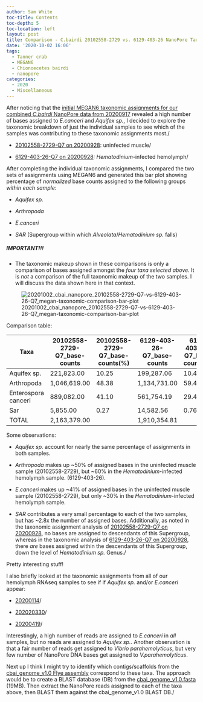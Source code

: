 ```yaml
---
author: Sam White
toc-title: Contents
toc-depth: 5
toc-location: left
layout: post
title: Comparison - C.bairdi 20102558-2729 vs. 6129-403-26 NanoPore Taxonomic Assignments Using MEGAN6
date: '2020-10-02 16:06'
tags:
  - Tanner crab
  - MEGAN6
  - Chionoecetes bairdi
  - nanopore
categories:
  - 2020
  - Miscellaneous
---
```

After noticing that the [initial MEGAN6 taxonomic assignments for our combined _C.bairdi_ NanoPore data from 20200917](https://robertslab.github.io/sams-notebook/posts/2020/2020-09-17-Taxonomic-Assignments---C.bairdi-NanoPore-Reads-Using-DIAMOND-BLASTx-on-Mox-and-MEGAN6-daa2rma-on-swoose/) revealed a high number of bases assigned to _E.canceri_ and _Aquifex sp._, I decided to explore the taxonomic breakdown of just the individual samples to see which of the samples was contributing to these taxonomic assignments most./

- [20102558-2729-Q7 on 20200928](https://robertslab.github.io/sams-notebook/posts/2020/2020-09-28-Taxonomic-Assignments---C.bairdi-20102558-2729-Q7-NanoPore-Reads-Using-DIAMOND-BLASTx-on-Mox-and-MEGAN6-daa2rma-on-emu/): uninfected muscle/


- [6129-403-26-Q7 on 20200928](https://robertslab.github.io/sams-notebook/posts/2020/2020-09-28-Taxonomic-Assignments---C.bairdi-6129-403-26-Q7-NanoPore-Reads-Using-DIAMOND-BLASTx-on-Mox-and-MEGAN6-daa2rma-on-emu/): _Hematodinium_-infected hemolymph/

After completing the individual taxonomic assignments, I compared the two sets of assignments using MEGAN6 and generated this bar plot showing percentage of _normalized_ base counts assigned to the following groups _within each sample_:

- _Aquifex sp._

- _Arthropoda_

- _E.canceri_

- _SAR_ (Supergroup within which _Alveolata_/_Hematodinium sp._ falls)

##### IMPORTANT!!!

- The taxonomic makeup shown in these comparisons is only a comparison of bases assigned amongst the _four taxa selected above_. It is _not_ a comparison of the full taxonomic makeup of the two samples. I will discuss the data shown here in that context.


![20201002_cbai_nanopore_20102558-2729-Q7-vs-6129-403-26-Q7_megan-taxonomic-comparison-bar-plot](https://github.com/RobertsLab/sams-notebook/blob/master/images/screencaps/20201002_cbai_nanopore_20102558-2729-Q7-vs-6129-403-26_megan-taxonomic-comparison-bar-plot.png?raw=true)


Comparison table:

| Taxa                | 20102558-2729-Q7_base-counts | 20102558-2729-Q7_base-counts(%) | 6129-403-26-Q7_base-counts | 6129-403-26-Q7_base-counts(%) |
|---------------------|------------------------------|---------------------------------|----------------------------|-------------------------------|
| Aquifex sp.         | 221,823.00                   | 10.25                           | 199,287.06                 | 10.43                         |
| Arthropoda          | 1,046,619.00                 | 48.38                           | 1,134,731.00               | 59.40                         |
| Enterospora canceri | 889,082.00                   | 41.10                           | 561,754.19                 | 29.41                         |
| Sar                 | 5,855.00                     | 0.27                            | 14,582.56                  | 0.76                          |
| TOTAL               | 2,163,379.00                 |                                 | 1,910,354.81               |                               |

Some observations:

- _Aquifex sp._ account for nearly the same percentage of assignments in both samples.

- _Arthropoda_ makes up ~50% of assigned bases in the uninfected muscle sample (20102558-2729), but ~60% in the _Hematodinium_-infected hemolymph sample. (6129-403-26).

- _E.canceri_ makes up ~41% of assigned bases in the uninfected muscle sample (20102558-2729), but only ~30% in the _Hematodinium_-infected hemolymph sample.

- _SAR_ contributes a very small percentage to each of the two samples, but has ~2.8x the number of assigned bases. Additionally, as noted in the taxonomic assignment analysis of [20102558-2729-Q7 on 20200928](https://robertslab.github.io/sams-notebook/posts/2020/2020-09-28-Taxonomic-Assignments-C.bairdi-20102558-2729-Q7-NanoPore-Reads-Using-DIAMOND-BLASTx-on-Mox-and-MEGAN6-daa2rma-on-emu/), no bases are assigned to descendants of this Supergroup, whereas in the taxonomic analysis of [6129-403-26-Q7 on 20200928](https://robertslab.github.io/sams-notebook/2020/09/28/Taxonomic-Assignments-C.bairdi-6129-403-26-Q7-NanoPore-Reads-Using-DIAMOND-BLASTx-on-Mox-and-MEGAN6-daa2rma-on-emu/), there _are_ bases assigned within the descendants of this Supergroup, down the level of _Hematodinium sp._ Genus./


Pretty interesting stuff!

I also briefly looked at the taxonomic assignments from all of our hemolymph RNAseq samples to see if if _Aquifex sp._ and/or _E.canceri_ appear:

- [20200114](https://robertslab.github.io/sams-notebook/posts/2020/2020-01-14-RNAseq-Reads-Extractions---C.bairdi-Taxonomic-Reads-Extractions-with-MEGAN6-on-swoose/)/

- [202020330](https://robertslab.github.io/sams-notebook/posts/2020/2020-03-30-RNAseq-Reads-Extractions---C.bairdi-Taxonomic-Reads-Extractions-with-MEGAN6-on-swoose/)/

- [20200419](https://robertslab.github.io/sams-notebook/posts/2020/2020-04-19-RNAseq-Reads-Extractions---C.bairdi-Taxonomic-Reads-Extractions-with-MEGAN6-on-swoose/)/

Interestingly, a high number of reads are assigned to _E.canceri_ in _all_ samples, but no reads are assigned to _Aquifex sp._. Another observation is that a fair number of reads get assigned to _Vibrio parahemolyticus_, but very few number of NanoPore DNA bases get assigned to _V.parahemolyticus_.

Next up I think I might try to identify which contigs/scaffolds from the [cbai_genome_v1.0 Flye assembly](https://robertslab.github.io/sams-notebook/posts/2020/2020-09-17-Genome-Assembly---C.bairdi---cbai_v1.0---Using-All-NanoPore-Data-With-Flye-on-Mox/) correspond to these taxa. The approach would be to create a BLAST database (DB) from the [cbai_genome_v1.0.fasta](https://owl.fish.washington.edu/halfshell/genomic-databank/cbai_genome_v1.0.fasta) (19MB). Then extract the NanoPore reads assigned to each of the taxa above, then BLAST them against the cbai_genome_v1.0 BLAST DB./
